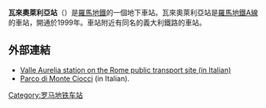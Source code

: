 {{Infobox station 
| name          = [[File:Logo_Metropolitane_Italia.svg|20px]] Valle Aurelia  
| type          = 
| style         = Rome Metro
| image         = M18 MA Valle Aurelia binari 1180041.JPG
| image_caption = 
| address       = 
| coordinates   = {{Coord|41|54|11|N|12|26|30|E|type:railwaystation_region:IT-RM|display=inline,title}}
| line          = <!-- line information is detailed under "services" -->
| other         = 
| structure     = 地下
| platform      = 
| depth         = 
| levels        = 
| tracks        = 2
| parking       = 
| bicycle       = 
| baggage_check = 
| opened        = 1999
| closed        =  
| rebuilt       = 
| electrified   = 
| ADA           = 
| code          = 
| owned         = 羅馬交通局
| zone          = 
| smartcardname =
| smartcardstatus =
| former        = 
| passengers    = 
| pass_year     = 
| pass_percent  = 
| pass_system   = 
| mpassengers   = 
| services      = 
| map_locator   = 
| web           = 
}}
'''瓦來奧萊利亞站'''（{{lang-it|Valle Aurelia}}）是[[羅馬地鐵|羅馬地鐵]]的一個地下車站。瓦來奧萊利亞站是[[羅馬地鐵A線|羅馬地鐵A線]]的車站，開通於1999年。車站附近有同名的義大利鐵路的車站。

==外部連結==
* [https://web.archive.org/web/20061008013046/http://www.atac.roma.it/linee/m_linee.asp?p=1&i=6&NUM=MAA&st=90004 Valle Aurelia station on the Rome public transport site (in Italian)]
* [https://web.archive.org/web/20070625231635/http://www.urbanistica.comune.roma.it/view_sez.php?id_sezione=1437 Parco di Monte Ciocci] (in Italian).
{{羅馬地鐵A線}}
[[Category:罗马地铁车站|Category:罗马地铁车站]]